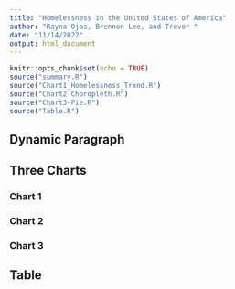 ```yaml
---
title: "Homelessness in the United States of America"
author: "Rayna Ojas, Brennon Lee, and Trevor "
date: "11/14/2022"
output: html_document
---
```


```r
knitr::opts_chunk$set(echo = TRUE)
source("summary.R")
source("Chart1_Homelessness_Trend.R")
source("Chart2-Choropleth.R")
source("Chart3-Pie.R")
source("Table.R")
```

## Dynamic Paragraph



## Three Charts
### Chart 1
### Chart 2
### Chart 3
## Table


